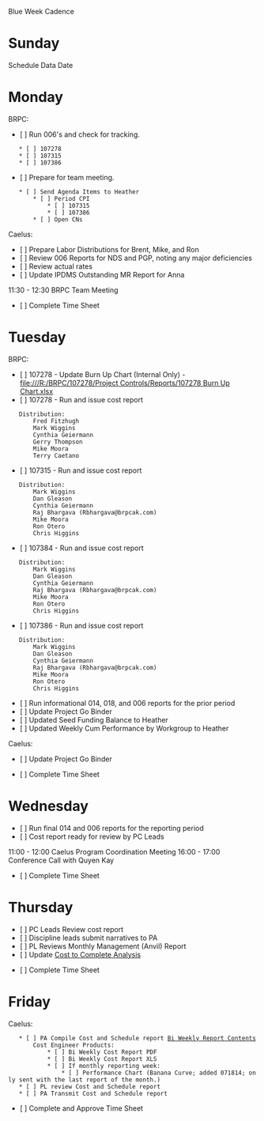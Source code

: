 Blue Week Cadence

= Sunday =
Schedule Data Date

= Monday =
BRPC:
* [ ] Run 006's and check for tracking.
	* [ ] 107278
	* [ ] 107315
	* [ ] 107386
 
* [ ] Prepare for team meeting.
	* [ ] Send Agenda Items to Heather
		* [ ] Period CPI
			* [ ] 107315
			* [ ] 107386
		* [ ] Open CNs

Caelus:
* [ ] Prepare Labor Distributions for Brent, Mike, and Ron
* [ ] Review 006 Reports for NDS and PGP, noting any major deficiencies
* [ ] Review actual rates
* [ ] Update IPDMS Outstanding MR Report for Anna

11:30 - 12:30 BRPC Team Meeting

* [ ] Complete Time Sheet

= Tuesday =
BRPC:
* [ ] 107278 - Update Burn Up Chart (Internal Only) - [[file:///R:/BRPC/107278/Project Controls/Reports/107278 Burn Up Chart.xlsx]]
* [ ] 107278 - Run and issue cost report
	Distribution:
		Fred Fitzhugh
		Mark Wiggins
		Cynthia Geiermann
		Gerry Thompson
		Mike Moora
		Terry Caetano
* [ ] 107315 - Run and issue cost report 
	Distribution:
		Mark Wiggins
		Dan Gleason
		Cynthia Geiermann
		Raj Bhargava (Rbhargava@brpcak.com)
		Mike Moora
		Ron Otero
		Chris Higgins
* [ ] 107384 - Run and issue cost report 
	Distribution:
		Mark Wiggins
		Dan Gleason
		Cynthia Geiermann
		Raj Bhargava (Rbhargava@brpcak.com)
		Mike Moora
		Ron Otero
		Chris Higgins
* [ ] 107386 - Run and issue cost report 
	Distribution:
		Mark Wiggins
		Dan Gleason
		Cynthia Geiermann
		Raj Bhargava (Rbhargava@brpcak.com)
		Mike Moora
		Ron Otero
		Chris Higgins

* [ ] Run informational 014, 018, and 006 reports for the prior period
* [ ] Update Project Go Binder
* [ ] Updated Seed Funding Balance to Heather
* [ ] Updated Weekly Cum Performance by Workgroup to Heather

Caelus:
* [ ] Update Project Go Binder

* [ ] Complete Time Sheet

= Wednesday =
* [ ] Run final 014 and 006 reports for the reporting period
* [ ] Cost report ready for review by PC Leads

11:00 - 12:00 Caelus Program Coordination Meeting
16:00 - 17:00 Conference Call with Quyen Kay

* [ ] Complete Time Sheet

= Thursday =
* [ ] PC Leads Review cost report
* [ ] Discipline leads submit narratives to PA
* [ ] PL Reviews Monthly Management (Anvil) Report
* [ ] Update [[file:///S:/Caelus/106726/Project Controls/Project Accounting/106726 - NDS-1 & OTPEX - Cost to Complete Analysis - Through WE 032015.xlsx|Cost to Complete Analysis]]

* [ ] Complete Time Sheet

= Friday =
Caelus:
	* [ ] PA Compile Cost and Schedule report [[Bi Weekly Report Contents]]
		Cost Engineer Products:
			* [ ] Bi Weekly Cost Report PDF
			* [ ] Bi Weekly Cost Report XLS
			* [ ] If monthly reporting week:
				* [ ] Performance Chart (Banana Curve; added 071814; only sent with the last report of the month.)
	* [ ] PL review Cost and Schedule report
	* [ ] PA Transmit Cost and Schedule report

* [ ] Complete and Approve Time Sheet

